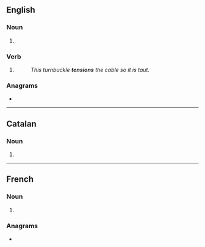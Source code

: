 ==English==

===Noun===
{{head|en|noun form}}

# {{plural of|tension|lang=en}}

===Verb===
{{head|en|verb form}}

# {{en-third-person singular of|tension}}
#: ''This turnbuckle '''tensions''' the cable so it is taut.''

===Anagrams===
* {{anagrams|en|a=einnosst|Sonnites|neonists|noneists}}

----

==Catalan==

===Noun===
{{head|ca|noun form}}

# {{plural of|tensió|lang=ca}}

----

==French==

===Noun===
{{head|fr|noun plural form|g=f}}

# {{plural of|tension|lang=fr}}

===Anagrams===
* {{l|fr|sentions}}